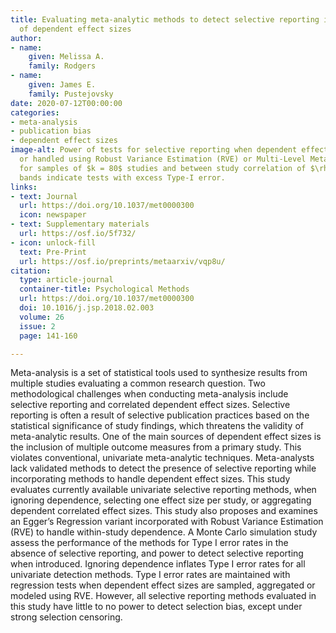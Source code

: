 ```yaml
---
title: Evaluating meta-analytic methods to detect selective reporting in the presence
  of dependent effect sizes
author:
- name:
    given: Melissa A.
    family: Rodgers
- name:
    given: James E.
    family: Pustejovsky
date: 2020-07-12T00:00:00
categories:
- meta-analysis
- publication bias
- dependent effect sizes
image-alt: Power of tests for selective reporting when dependent effects are aggregated
  or handled using Robust Variance Estimation (RVE) or Multi-Level Meta-Analysis (MLMA),
  for samples of $k = 80$ studies and between study correlation of $\rho = 0.4$. Gray
  bands indicate tests with excess Type-I error.
links:
- text: Journal
  url: https://doi.org/10.1037/met0000300
  icon: newspaper
- text: Supplementary materials
  url: https://osf.io/5f732/
- icon: unlock-fill
  text: Pre-Print
  url: https://osf.io/preprints/metaarxiv/vqp8u/
citation:
  type: article-journal
  container-title: Psychological Methods
  url: https://doi.org/10.1037/met0000300
  doi: 10.1016/j.jsp.2018.02.003
  volume: 26
  issue: 2
  page: 141-160

---
```


Meta-analysis is a set of statistical tools used to synthesize results from multiple studies evaluating a common research question. Two methodological challenges when conducting meta-analysis include selective reporting and correlated dependent effect sizes. Selective reporting is often a result of selective publication practices based on the statistical significance of study findings, which threatens the validity of meta-analytic results. One of the main sources of dependent effect sizes is the inclusion of multiple outcome measures from a primary study. This violates conventional, univariate meta-analytic techniques. Meta-analysts lack validated methods to detect the presence of selective reporting while incorporating methods to handle dependent effect sizes. This study evaluates currently available univariate selective reporting methods, when ignoring dependence, selecting one effect size per study, or aggregating dependent correlated effect sizes. This study also proposes and examines an Egger’s Regression variant incorporated with Robust Variance Estimation (RVE) to handle within-study dependence. A Monte Carlo simulation study assess the performance of the methods for Type I error rates in the absence of selective reporting, and power to detect selective reporting when introduced. Ignoring dependence inflates Type I error rates for all univariate detection methods. Type I error rates are maintained with regression tests when dependent effect sizes are sampled, aggregated or modeled using RVE. However, all selective reporting methods evaluated in this study have little to no power to detect selection bias, except under strong selection censoring.


